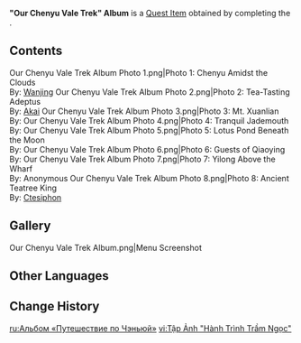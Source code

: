 {{Item Infobox
|id           = 120790
|image        = Item Our Chenyu Vale Trek Album.png
|type         = Quest Items
|quality      = 4
|description  = A commemorative photo album containing many marvelous pictures. Shockingly, over half were taken by the [[Traveler|same person]].
|source1      = [[Our Chenyu Vale Trek]]
|quest        = Our Chenyu Vale Trek
|memento      = Yes
}}
'''"Our Chenyu Vale Trek" Album''' is a [[Quest Item]] obtained by completing the {{Quest|Our Chenyu Vale Trek}}.

==Contents==
<gallery>
Our Chenyu Vale Trek Album Photo 1.png|Photo 1: Chenyu Amidst the Clouds<br>By: [[Wanjing]]
Our Chenyu Vale Trek Album Photo 2.png|Photo 2: Tea-Tasting Adeptus<br>By: [[Akai]]
Our Chenyu Vale Trek Album Photo 3.png|Photo 3: Mt. Xuanlian<br>By: {{Traveler}}
Our Chenyu Vale Trek Album Photo 4.png|Photo 4: Tranquil Jademouth<br>By: {{Traveler}}
Our Chenyu Vale Trek Album Photo 5.png|Photo 5: Lotus Pond Beneath the Moon<br>By: {{Traveler}}
Our Chenyu Vale Trek Album Photo 6.png|Photo 6: Guests of Qiaoying<br>By: {{Traveler}}
Our Chenyu Vale Trek Album Photo 7.png|Photo 7: Yilong Above the Wharf<br>By: Anonymous
Our Chenyu Vale Trek Album Photo 8.png|Photo 8: Ancient Teatree King<br>By: [[Ctesiphon]]
</gallery>

==Gallery==
<gallery>
Our Chenyu Vale Trek Album.png|Menu Screenshot
</gallery>

==Other Languages==
{{Other Languages|default_hidden=1
|en      = "Our Chenyu Vale Trek" Album
|zhs     = 「沉玉之旅」纪念册
|zhs_rm  = 
|zht     = 「沉玉之旅」紀念冊
|zht_rm  = 
|ja      = 「沈玉の旅」記念アルバム
|ja_rm   = "Chingyoku no Tani" Kinen Arubamu
|ko      = 「침옥곡 여행」 기념 앨범
|ko_rm   = 
|es      = Álbum de “Periplos en Chenyu”
|fr      = Album « Randonnée à Chenyu »
|ru      = Альбом «Путешествие по Чэньюй»
|th      = อัลบั้มที่ระลึก "เส้นทางแห่ง Chenyu"
|th_rm   = 
|vi      = Tập Ảnh "Hành Trình Trầm Ngọc"
|de      = Gedenkalbum zu „Reisen in Chenyu“
|id      = Album "Petualangan Chenyu"
|pt      = Álbum "Nossa Caminhada Pelo Vale Chenyu"
|tr      = "Chenyu Vadisi Yürüyüşümüz" Albümü
|it      = Album "La nostra gita alla Vallata Chenyu"
}}

==Change History==
{{Change History|4.4}}

[[ru:Альбом «Путешествие по Чэньюй»]]
[[vi:Tập Ảnh "Hành Trình Trầm Ngọc"]]